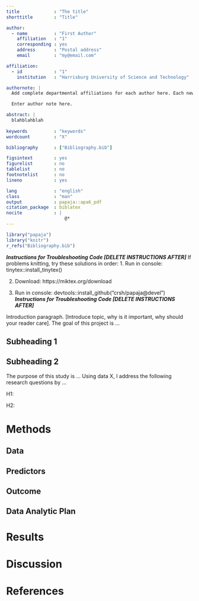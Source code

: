 ---
title             : "The title"
shorttitle        : "Title"

author: 
  - name          : "First Author"
    affiliation   : "1"
    corresponding : yes    
    address       : "Postal address"
    email         : "my@email.com"

affiliation:
  - id            : "1"
    institution   : "Harrisburg University of Science and Technology"

authornote: |
  Add complete departmental affiliations for each author here. Each new line herein must be indented, like this line.

  Enter author note here.

abstract: |
  blahblahblah
  
keywords          : "keywords"
wordcount         : "X"

bibliography      : ["Bibliography.bib"]

figsintext        : yes
figurelist        : no
tablelist         : no
footnotelist      : no
lineno            : yes

lang              : "english"
class             : "man"
output            : papaja::apa6_pdf
citation_package  : biblatex
nocite            : | 
                      @*
---

```{r setup, include = FALSE}
library("papaja")
library("knitr")
r_refs("Bibliography.bib")
```
  
***Instructions for Troubleshooting Code [DELETE INSTRUCTIONS AFTER]***
If problems knitting, try these solutions in order:
1. Run in console: tinytex::install_tinytex()

2. Download: https://miktex.org/download

3. Run in console: devtools::install_github("crsh/papaja@devel")
***Instructions for Troubleshooting Code [DELETE INSTRUCTIONS AFTER]***

  Introduction paragraph. [Introduce topic, why is it important, why should your reader care]. The goal of this project is ...

## Subheading 1

## Subheading 2

  The purpose of this study is ... Using data X, I address the following research questions by ...
  
  H1:
  
  H2:

# Methods

## Data

## Predictors

## Outcome

## Data Analytic Plan





# Results

# Discussion


\newpage

# References

\setlength{\parindent}{-0.5in}
\setlength{\leftskip}{0.5in}